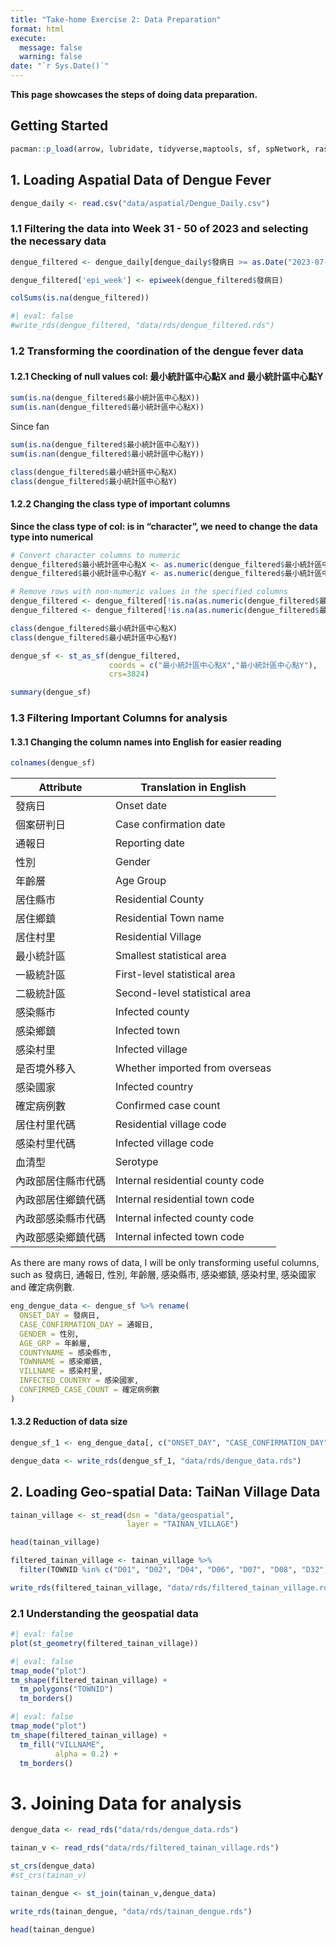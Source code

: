 ```yaml
---
title: "Take-home Exercise 2: Data Preparation"
format: html
execute:  
  message: false 
  warning: false
date: "`r Sys.Date()`" 
---
```


**This page showcases the steps of doing data preparation.**

## Getting Started

```r
pacman::p_load(arrow, lubridate, tidyverse,maptools, sf, spNetwork, raster, spatstat, tmap)

```

## 1. Loading Aspatial Data of Dengue Fever

```r
dengue_daily <- read.csv("data/aspatial/Dengue_Daily.csv")
```

### 1.1 Filtering the data into Week 31 - 50 of 2023 and selecting the necessary data

```r
dengue_filtered <- dengue_daily[dengue_daily$發病日 >= as.Date("2023-07-30") & dengue_daily$發病日 <= as.Date("2023-12-16"), ] 
```

```r
dengue_filtered['epi_week'] <- epiweek(dengue_filtered$發病日)
```

```r
colSums(is.na(dengue_filtered))
```

```r
#| eval: false
#write_rds(dengue_filtered, "data/rds/dengue_filtered.rds")
```

### 1.2 Transforming the coordination of the dengue fever data

#### 1.2.1 Checking of null values col: 最小統計區中心點X and 最小統計區中心點Y

```r
sum(is.na(dengue_filtered$最小統計區中心點X))
sum(is.nan(dengue_filtered$最小統計區中心點X))
```

Since fan

```r
sum(is.na(dengue_filtered$最小統計區中心點Y))
sum(is.nan(dengue_filtered$最小統計區中心點Y))
```

```r
class(dengue_filtered$最小統計區中心點X)
class(dengue_filtered$最小統計區中心點Y)
```

#### 1.2.2 Changing the class type of important columns

**Since the class type of col: is in "character", we need to change the data type into numerical**

```r
# Convert character columns to numeric
dengue_filtered$最小統計區中心點X <- as.numeric(dengue_filtered$最小統計區中心點X)
dengue_filtered$最小統計區中心點Y <- as.numeric(dengue_filtered$最小統計區中心點Y)
```

```r
# Remove rows with non-numeric values in the specified columns
dengue_filtered <- dengue_filtered[!is.na(as.numeric(dengue_filtered$最小統計區中心點X)), ]
dengue_filtered <- dengue_filtered[!is.na(as.numeric(dengue_filtered$最小統計區中心點Y)), ]

```

```r
class(dengue_filtered$最小統計區中心點X)
class(dengue_filtered$最小統計區中心點Y)
```

```r
dengue_sf <- st_as_sf(dengue_filtered, 
                      coords = c("最小統計區中心點X","最小統計區中心點Y"),
                      crs=3824)
```

```r
summary(dengue_sf)
```

### 1.3 Filtering Important Columns for analysis

#### 1.3.1 Changing the column names into English for easier reading

```r
colnames(dengue_sf)
```

| Attribute          | Translation in English           |
|--------------------|----------------------------------|
| 發病日             | Onset date                       |
| 個案研判日         | Case confirmation date           |
| 通報日             | Reporting date                   |
| 性別               | Gender                           |
| 年齡層             | Age Group                        |
| 居住縣市           | Residential County               |
| 居住鄉鎮           | Residential Town name            |
| 居住村里           | Residential Village              |
| 最小統計區         | Smallest statistical area        |
| 一級統計區         | First-level statistical area     |
| 二級統計區         | Second-level statistical area    |
| 感染縣市           | Infected county                  |
| 感染鄉鎮           | Infected town                    |
| 感染村里           | Infected village                 |
| 是否境外移入       | Whether imported from overseas   |
| 感染國家           | Infected country                 |
| 確定病例數         | Confirmed case count             |
| 居住村里代碼       | Residential village code         |
| 感染村里代碼       | Infected village code            |
| 血清型             | Serotype                         |
| 內政部居住縣市代碼 | Internal residential county code |
| 內政部居住鄉鎮代碼 | Internal residential town code   |
| 內政部感染縣市代碼 | Internal infected county code    |
| 內政部感染鄉鎮代碼 | Internal infected town code      |

As there are many rows of data, I will be only transforming useful columns, such as 發病日, 通報日, 性別, 年齡層, 感染縣市, 感染鄉鎮, 感染村里, 感染國家 and 確定病例數.

```r
eng_dengue_data <- dengue_sf %>% rename(
  ONSET_DAY = 發病日,
  CASE_CONFIRMATION_DAY = 通報日, 
  GENDER = 性別,
  AGE_GRP = 年齡層,
  COUNTYNAME = 感染縣市, 
  TOWNNAME = 感染鄉鎮, 
  VILLNAME = 感染村里,
  INFECTED_COUNTRY = 感染國家, 
  CONFIRMED_CASE_COUNT = 確定病例數
)
```

#### 1.3.2 Reduction of data size

```r
dengue_sf_1 <- eng_dengue_data[, c("ONSET_DAY", "CASE_CONFIRMATION_DAY", "GENDER", "AGE_GRP", "COUNTYNAME", "TOWNNAME", "VILLNAME", "INFECTED_COUNTRY","CONFIRMED_CASE_COUNT", "epi_week","geometry")]

```

```r
dengue_data <- write_rds(dengue_sf_1, "data/rds/dengue_data.rds")
```

## 2. Loading Geo-spatial Data: TaiNan Village Data

```r
tainan_village <- st_read(dsn = "data/geospatial", 
                          layer = "TAINAN_VILLAGE")
```

```r
head(tainan_village)
```

```r
filtered_tainan_village <- tainan_village %>%
  filter(TOWNID %in% c("D01", "D02", "D04", "D06", "D07", "D08", "D32", "D39")) %>% st_transform()
```

```r
write_rds(filtered_tainan_village, "data/rds/filtered_tainan_village.rds")
```

### 2.1 Understanding the geospatial data

```r
#| eval: false
plot(st_geometry(filtered_tainan_village))
```

```r
#| eval: false
tmap_mode("plot")
tm_shape(filtered_tainan_village) +
  tm_polygons("TOWNID")
  tm_borders()
```

```r
#| eval: false
tmap_mode("plot")
tm_shape(filtered_tainan_village) +
  tm_fill("VILLNAME", 
          alpha = 0.2) +
  tm_borders()
```

# 3. Joining Data for analysis

```r
dengue_data <- read_rds("data/rds/dengue_data.rds")
```

```r
tainan_v <- read_rds("data/rds/filtered_tainan_village.rds")
```

```r
st_crs(dengue_data)
#st_crs(tainan_v)
```

```r
tainan_dengue <- st_join(tainan_v,dengue_data)
```

```r
write_rds(tainan_dengue, "data/rds/tainan_dengue.rds")
```

```r
head(tainan_dengue)
```
